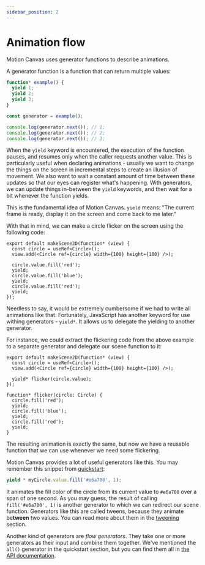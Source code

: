 ```yaml
---
sidebar_position: 2
---
```


# Animation flow

Motion Canvas uses generator functions to describe animations.

A generator function is a function that can return multiple values:

```ts
function* example() {
  yield 1;
  yield 2;
  yield 3;
}

const generator = example();

console.log(generator.next()); // 1;
console.log(generator.next()); // 2;
console.log(generator.next()); // 3;
```

When the `yield` keyword is encountered, the execution of the function pauses,
and resumes only when the caller requests another value.
This is particularly useful when declaring animations -
usually we want to change the things on the screen in incremental steps
to create an illusion of movement. We also want to wait a constant amount of time
between these updates so that our eyes can register what's happening.
With generators, we can update things in-between the `yield` keywords,
and then wait for a bit whenever the function yields.

This is the fundamental idea of Motion Canvas.
`yield` means: "The current frame is ready, display it on the screen and come back to me later."

With that in mind, we can make a circle flicker on the screen using the following code:

```tsx
export default makeScene2D(function* (view) {
  const circle = useRef<Circle>();
  view.add(<Circle ref={circle} width={100} height={100} />);

  circle.value.fill('red');
  yield;
  circle.value.fill('blue');
  yield;
  circle.value.fill('red');
  yield;
});
```

Needless to say, it would be extremely cumbersome if we had to write all animations like that.
Fortunately, JavaScript has another keyword for use withing generators - `yield*`.
It allows us to delegate the yielding to another generator.

For instance, we could extract the flickering code from the above example to
a separate generator and delegate our scene function to it:

```tsx
export default makeScene2D(function* (view) {
  const circle = useRef<Circle>();
  view.add(<Circle ref={circle} width={100} height={100} />);

  yield* flicker(circle.value);
});

function* flicker(circle: Circle) {
  circle.fill('red');
  yield;
  circle.fill('blue');
  yield;
  circle.fill('red');
  yield;
}
```

The resulting animation is exactly the same, but now we have
a reusable function that we can use whenever we need some flickering.

Motion Canvas provides a lot of useful generators like this.
You may remember this snippet from [quickstart](/guides/getting-started/quickstart):

```ts
yield * myCircle.value.fill('#e6a700', 1);
```

It animates the fill color of the circle from its current value to `#e6a700`
over a span of one second. As you may guess, the result of calling `fill('#e6a700', 1)`
is another generator to which we can redirect our scene function.
Generators like this are called tweens, because they animate be**tween** two values.
You can read more about them in the [tweening](/guides/getting-started/tweening) section.

Another kind of generators are _flow generators_. They take one or more generators as
their input and combine them together. We've mentioned the `all()` generator in
the quickstart section, but you can find them all in [the API documentation](/api/core/flow).
